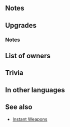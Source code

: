 {{Weapon Infobox
|tagid=SID_ドニの朴槍
|weaponType=Lance
|might=11
|range=1
|effect=Inflicts Spd-5. If unit initiates combat, unit attacks twice.
|cost=400
|exclusive=1
|required=-
|statModifiers=0,11,-5,0,0
|userVersion1=Weapon
|userVersion2=Gleam
|refinePaths=default
|refineSP=400
|refineMedals=500
|refineDews=200
|effectSkill1=If unit initiates combat, grants Atk/Def+4 during combat and foe cannot make a follow-up attack.
|iconSkill1=Hewn Lance W.png
|tagidExtraSkill1=瞬
|refineStatsAtk=5,1,0,0,0
|properties=
}}
==Notes==
{{Brave weapon interaction}}
==Upgrades==
{{Weapon Upgrade List}}
===Notes===
{{Combat boosts}}
{{Prevent follow-up}}
==List of owners==
{{Skill Hero List}}
==Trivia==
{{Rsn|瞬撃R攻守4|Impact R Atk/Def 4}}
==In other languages==
{{OtherLanguages
|japanese=ドニの朴槍
|german=Behauene Lanze
|spanishEU=Lanza tosca
|spanishLA=Lanza tosca
|french=Lance affilée
|italian=Lancia semplice
|chineseTW=多尼的朴槍
|portuguese=Lança tosca
}}
==See also==
{{See also skills|cond=Description LIKE '%If unit initiates combat, grants Atk%Def+%and foe cannot make a follow-up attack%' AND WikiName NOT LIKE '%Instant%' OR Description LIKE '%unit attacks twice%if unit initiates combat%foe cannot make a follow-up%'|columns=3}}
* [[Skill families#Instant|Instant Weapons]]
{{Weapons Navbox}}